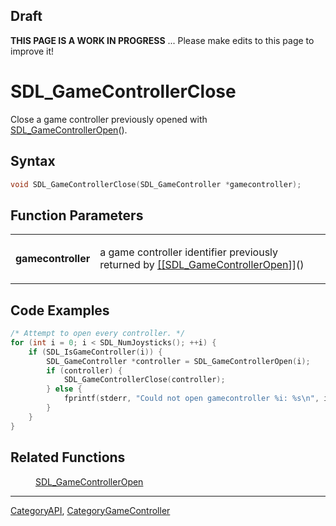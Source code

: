 
== Draft ==


'''THIS PAGE IS A WORK IN PROGRESS''' ... Please make edits to this page to improve it!



<!-- #*^*^*^*^*See https://wiki.libsdl.org/SGFunctions for details on editing this page*^*^*^*^* -->


= SDL_GameControllerClose =

Close a game controller previously opened with [[SDL_GameControllerOpen]]().

== Syntax ==

<syntaxhighlight lang='c'>
void SDL_GameControllerClose(SDL_GameController *gamecontroller);
</syntaxhighlight>

== Function Parameters ==

{|
|'''gamecontroller'''
|a game controller identifier previously returned by [[[[SDL_GameControllerOpen]]]]()
|}

== Code Examples ==

<syntaxhighlight lang='c++'>
/* Attempt to open every controller. */
for (int i = 0; i < SDL_NumJoysticks(); ++i) {
    if (SDL_IsGameController(i)) {
        SDL_GameController *controller = SDL_GameControllerOpen(i);
        if (controller) {
            SDL_GameControllerClose(controller);
        } else {
            fprintf(stderr, "Could not open gamecontroller %i: %s\n", i, SDL_GetError());
        }
    }
}
</syntaxhighlight>



== Related Functions ==

:[[SDL_GameControllerOpen]]


----
[[CategoryAPI]], [[CategoryGameController]]
<!-- #See the Style Guide for instructions on editing the footer. -->


